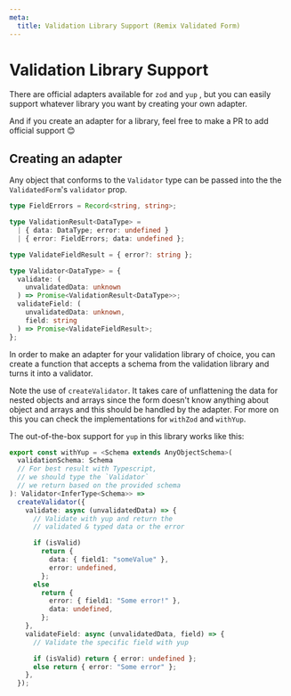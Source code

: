 ```yaml
---
meta:
  title: Validation Library Support (Remix Validated Form)
---
```


# Validation Library Support

There are official adapters available for `zod` and `yup` ,
but you can easily support whatever library you want by creating your own adapter.

And if you create an adapter for a library, feel free to make a PR to add official support 😊

## Creating an adapter

Any object that conforms to the `Validator` type can be passed into the the `ValidatedForm`'s `validator` prop.

```ts
type FieldErrors = Record<string, string>;

type ValidationResult<DataType> =
  | { data: DataType; error: undefined }
  | { error: FieldErrors; data: undefined };

type ValidateFieldResult = { error?: string };

type Validator<DataType> = {
  validate: (
    unvalidatedData: unknown
  ) => Promise<ValidationResult<DataType>>;
  validateField: (
    unvalidatedData: unknown,
    field: string
  ) => Promise<ValidateFieldResult>;
};
```

In order to make an adapter for your validation library of choice,
you can create a function that accepts a schema from the validation library and turns it into a validator.

Note the use of `createValidator`.
It takes care of unflattening the data for nested objects and arrays
since the form doesn't know anything about object and arrays and this should be handled by the adapter.
For more on this you can check the implementations for `withZod` and `withYup`.

The out-of-the-box support for `yup` in this library works like this:

```ts
export const withYup = <Schema extends AnyObjectSchema>(
  validationSchema: Schema
  // For best result with Typescript,
  // we should type the `Validator`
  // we return based on the provided schema
): Validator<InferType<Schema>> =>
  createValidator({
    validate: async (unvalidatedData) => {
      // Validate with yup and return the
      // validated & typed data or the error

      if (isValid)
        return {
          data: { field1: "someValue" },
          error: undefined,
        };
      else
        return {
          error: { field1: "Some error!" },
          data: undefined,
        };
    },
    validateField: async (unvalidatedData, field) => {
      // Validate the specific field with yup

      if (isValid) return { error: undefined };
      else return { error: "Some error" };
    },
  });
```
